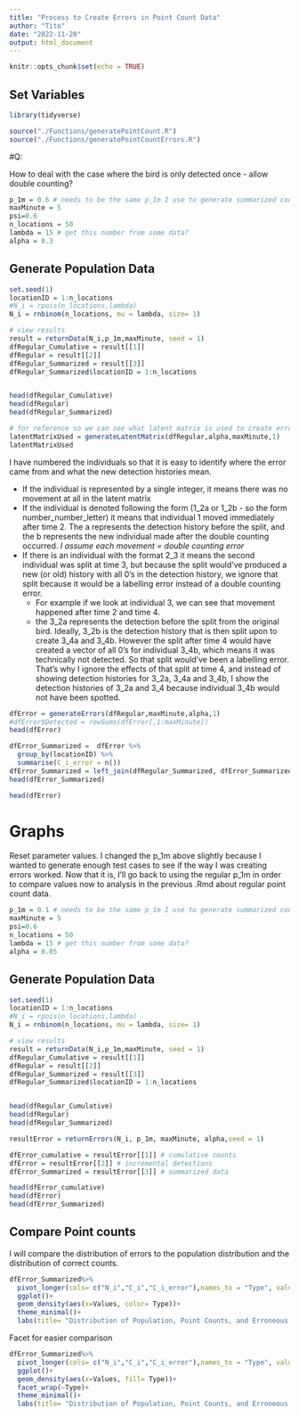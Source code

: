 ```yaml
---
title: "Process to Create Errors in Point Count Data"
author: "Tito"
date: "2022-11-20"
output: html_document
---
```


```r
knitr::opts_chunk$set(echo = TRUE)
```

## Set Variables
```r
library(tidyverse)
```


```r
source("./Functions/generatePointCount.R")
source("./Functions/generatePointCountErrors.R")
```


#Q:

How to deal with the case where the bird is only detected once - allow double counting?
```r
p_1m = 0.6 # needs to be the same p_1m I use to generate summarized count data
maxMinute = 5
psi=0.6
n_locations = 50
lambda = 15 # get this number from some data?
alpha = 0.3
```


## Generate Population Data
```r
set.seed(1)
locationID = 1:n_locations
#N_i = rpois(n_locations,lambda)
N_i = rnbinom(n_locations, mu = lambda, size= 1)
```


```r
# view results
result = returnData(N_i,p_1m,maxMinute, seed = 1)
dfRegular_Cumulative = result[[1]]
dfRegular = result[[2]]
dfRegular_Summarized = result[[3]]
dfRegular_Summarized$locationID = 1:n_locations


head(dfRegular_Cumulative)
head(dfRegular)
head(dfRegular_Summarized)
```

```r
# for reference so we can see what latent matrix is used to create errors
latentMatrixUsed = generateLatentMatrix(dfRegular,alpha,maxMinute,1)
latentMatrixUsed
```

I have numbered the individuals so that it is easy to identify where the error came
from and what the new detection histories mean. 

- If the individual is represented by a single integer, it means there was no 
movement at all in the latent matrix
- If the individual is denoted following the form (1_2a or 1_2b - so the form number_number_letter) it means that 
individual 1 moved immediately after time 2. The a represents the detection history before 
the split, and the b represents the new individual made after the double counting occurred.
*I assume each movement = double counting error*
- If there is an individual with the format 2_3 it means the second individual was
split at time 3, but because the split would've produced a new (or old) history with 
all 0's in the detection history, we ignore that split because it would be a labelling
error instead of a double counting error. 
  - For example if we look at individual 3, we can see that movement happened after 
  time 2 and time 4.
  - the 3_2a represents the detection before the split from the original bird. Ideally, 
  3_2b is the detection history that is then split upon to create 3_4a and 3_4b. However
  the split after time 4 would have created a vector of all 0's for individual 
  3_4b, which means it was technically not detected. So that split would've been
  a labelling error. That's why I ignore the effects of that split at time 4, and 
  instead of showing detection histories for 3_2a, 3_4a and 3_4b, I show the detection
  histories of 3_2a and 3_4 because individual 3_4b would not have been spotted.

```r
dfError = generateErrors(dfRegular,maxMinute,alpha,1)
#dfError$Detected = rowSums(dfError[,1:maxMinute])
head(dfError)
```

```r
dfError_Summarized =  dfError %>%
  group_by(locationID) %>%
  summarise(C_i_error = n())
dfError_Summarized = left_join(dfRegular_Summarized, dfError_Summarized, by= "locationID")
head(dfError_Summarized)
```


```r
head(dfError)
```


# Graphs

Reset parameter values. I changed the p_1m above slightly because I wanted to generate
enough test cases to see if the way I was creating errors worked. Now that it is, I'll
go back to using the regular p_1m in order to compare values now to analysis in
the previous .Rmd about regular point count data.


```r
p_1m = 0.1 # needs to be the same p_1m I use to generate summarized count data
maxMinute = 5
psi=0.6
n_locations = 50
lambda = 15 # get this number from some data?
alpha = 0.05
```


## Generate Population Data
```r
set.seed(1)
locationID = 1:n_locations
#N_i = rpois(n_locations,lambda)
N_i = rnbinom(n_locations, mu = lambda, size= 1)
```


```r
# view results
result = returnData(N_i,p_1m,maxMinute, seed = 1)
dfRegular_Cumulative = result[[1]]
dfRegular = result[[2]]
dfRegular_Summarized = result[[3]]
dfRegular_Summarized$locationID = 1:n_locations


head(dfRegular_Cumulative)
head(dfRegular)
head(dfRegular_Summarized)
```

```r
resultError = returnErrors(N_i, p_1m, maxMinute, alpha,seed = 1)

dfError_cumulative = resultError[[1]] # cumulative counts
dfError = resultError[[2]] # incremental detections
dfError_Summarized = resultError[[3]] # summarized data

head(dfError_cumulative)
head(dfError)
head(dfError_Summarized)
```

## Compare Point counts

I will compare the distribution of errors to the population distribution and the 
distribution of correct counts. 

```r
dfError_Summarized%>%
  pivot_longer(cols= c("N_i","C_i","C_i_error"),names_to = "Type", values_to= "Values")%>%
  ggplot()+
  geom_density(aes(x=Values, color= Type))+
  theme_minimal()+ 
  labs(title= "Distribution of Population, Point Counts, and Erroneous Point Counts")
```


Facet for easier comparison 
```r
dfError_Summarized%>%
  pivot_longer(cols= c("N_i","C_i","C_i_error"),names_to = "Type", values_to= "Values")%>%
  ggplot()+
  geom_density(aes(x=Values, fill= Type))+
  facet_wrap(~Type)+
  theme_minimal()+ 
  labs(title= "Distribution of Population, Point Counts, and Erroneous Point Counts")
```



